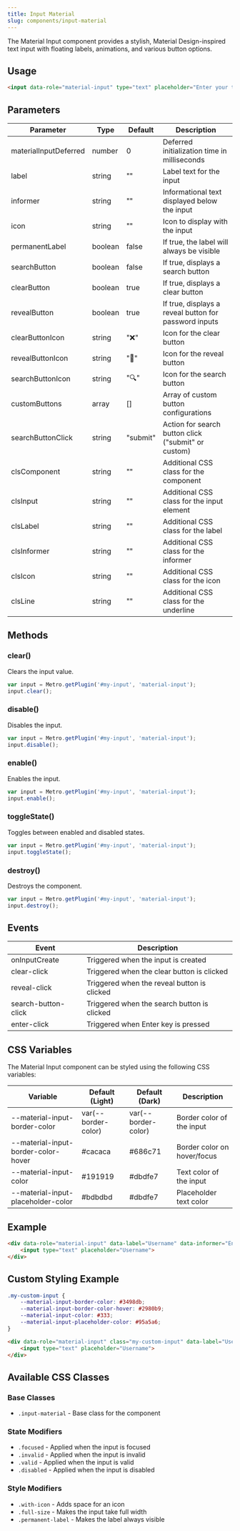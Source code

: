 ```yaml
---
title: Input Material
slug: components/input-material
---
```


The Material Input component provides a stylish, Material Design-inspired text input with floating labels, animations, and various button options.

## Usage

```html
<input data-role="material-input" type="text" placeholder="Enter your text">
```

## Parameters

| Parameter | Type | Default | Description |
| --- | --- | --- | --- |
| materialInputDeferred | number | 0 | Deferred initialization time in milliseconds |
| label | string | "" | Label text for the input |
| informer | string | "" | Informational text displayed below the input |
| icon | string | "" | Icon to display with the input |
| permanentLabel | boolean | false | If true, the label will always be visible |
| searchButton | boolean | false | If true, displays a search button |
| clearButton | boolean | true | If true, displays a clear button |
| revealButton | boolean | true | If true, displays a reveal button for password inputs |
| clearButtonIcon | string | "❌" | Icon for the clear button |
| revealButtonIcon | string | "👀" | Icon for the reveal button |
| searchButtonIcon | string | "🔍" | Icon for the search button |
| customButtons | array | [] | Array of custom button configurations |
| searchButtonClick | string | "submit" | Action for search button click ("submit" or custom) |
| clsComponent | string | "" | Additional CSS class for the component |
| clsInput | string | "" | Additional CSS class for the input element |
| clsLabel | string | "" | Additional CSS class for the label |
| clsInformer | string | "" | Additional CSS class for the informer |
| clsIcon | string | "" | Additional CSS class for the icon |
| clsLine | string | "" | Additional CSS class for the underline |

## Methods

### clear()
Clears the input value.

```javascript
var input = Metro.getPlugin('#my-input', 'material-input');
input.clear();
```

### disable()
Disables the input.

```javascript
var input = Metro.getPlugin('#my-input', 'material-input');
input.disable();
```

### enable()
Enables the input.

```javascript
var input = Metro.getPlugin('#my-input', 'material-input');
input.enable();
```

### toggleState()
Toggles between enabled and disabled states.

```javascript
var input = Metro.getPlugin('#my-input', 'material-input');
input.toggleState();
```

### destroy()
Destroys the component.

```javascript
var input = Metro.getPlugin('#my-input', 'material-input');
input.destroy();
```

## Events

| Event | Description |
| --- | --- |
| onInputCreate | Triggered when the input is created |
| clear-click | Triggered when the clear button is clicked |
| reveal-click | Triggered when the reveal button is clicked |
| search-button-click | Triggered when the search button is clicked |
| enter-click | Triggered when Enter key is pressed |

## CSS Variables

The Material Input component can be styled using the following CSS variables:

| Variable | Default (Light) | Default (Dark) | Description |
| --- | --- | --- | --- |
| --material-input-border-color | var(--border-color) | var(--border-color) | Border color of the input |
| --material-input-border-color-hover | #cacaca | #686c71 | Border color on hover/focus |
| --material-input-color | #191919 | #dbdfe7 | Text color of the input |
| --material-input-placeholder-color | #bdbdbd | #dbdfe7 | Placeholder text color |

## Example

```html
<div data-role="material-input" data-label="Username" data-informer="Enter your username">
    <input type="text" placeholder="Username">
</div>
```

## Custom Styling Example

```css
.my-custom-input {
    --material-input-border-color: #3498db;
    --material-input-border-color-hover: #2980b9;
    --material-input-color: #333;
    --material-input-placeholder-color: #95a5a6;
}
```

```html
<div data-role="material-input" class="my-custom-input" data-label="Username">
    <input type="text" placeholder="Username">
</div>
```

## Available CSS Classes

### Base Classes
- `.input-material` - Base class for the component

### State Modifiers
- `.focused` - Applied when the input is focused
- `.invalid` - Applied when the input is invalid
- `.valid` - Applied when the input is valid
- `.disabled` - Applied when the input is disabled

### Style Modifiers
- `.with-icon` - Adds space for an icon
- `.full-size` - Makes the input take full width
- `.permanent-label` - Makes the label always visible